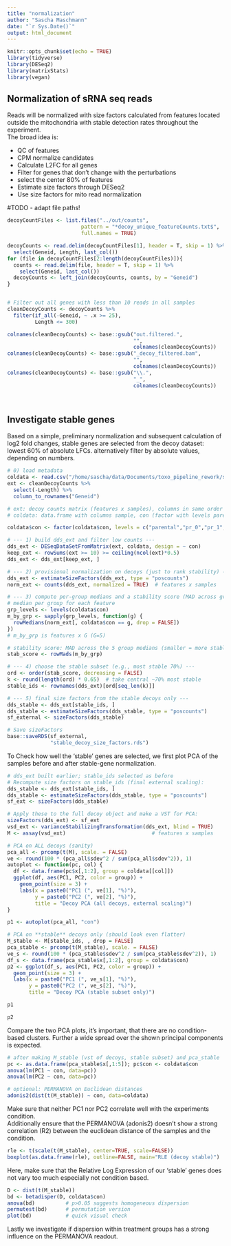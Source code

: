 ```yaml
---
title: "normalization"
author: "Sascha Maschmann"
date: "`r Sys.Date()`"
output: html_document
---
```


```r
knitr::opts_chunk$set(echo = TRUE)
library(tidyverse)
library(DESeq2)
library(matrixStats)
library(vegan)

```

## Normalization of sRNA seq reads
Reads will be normalized with size factors calculated from features located outside the mitochondria with stable detection rates throughout the experiment.  
The broad idea is:  

- QC of features
- CPM normalize candidates
- Calculate L2FC for all genes
- Filter for genes that don't change with the perturbations
- select the center 80% of features
- Estimate size factors through DESeq2
- Use size factors for mito read normalization

#TODO - adapt file paths!

```r
decoyCountFiles <- list.files("../out/counts",
                        pattern = "*decoy_unique_featureCounts.txt$",
                        full.names = TRUE)

decoyCounts <- read.delim(decoyCountFiles[1], header = T, skip = 1) %>% 
  select(Geneid, Length, last_col())
for (file in decoyCountFiles[2:length(decoyCountFiles)]){
  counts <- read.delim(file, header = T, skip = 1) %>% 
    select(Geneid, last_col())
  decoyCounts <- left_join(decoyCounts, counts, by = "Geneid")
}


# Filter out all genes with less than 10 reads in all samples
cleanDecoyCounts <- decoyCounts %>% 
  filter(if_all(-Geneid, ~ .x >= 25),
         Length <= 300)

colnames(cleanDecoyCounts) <- base::gsub("out.filtered.",
                                         "",
                                         colnames(cleanDecoyCounts))
colnames(cleanDecoyCounts) <- base::gsub("_decoy_filtered.bam",
                                         "",
                                         colnames(cleanDecoyCounts))
colnames(cleanDecoyCounts) <- base::gsub("\\.",
                                         "_",
                                         colnames(cleanDecoyCounts))

  
```

## Investigate stable genes  
Based on a simple, preliminary normalization and subsequent calculation of log2 fold changes, stable genes are selected from the decoy dataset: lowest 60% of absolute LFCs. alternatively filter by absolute values, depending on numbers.
```r
# 0) load metadata
coldata <- read.csv("/home/sascha/data/Documents/toxo_pipeline_rework/samples.csv")
ext <- cleanDecoyCounts %>% 
  select(-Length) %>% 
  column_to_rownames("Geneid")

# ext: decoy counts matrix (features x samples), columns in same order as coldata$sample
# coldata: data.frame with columns sample, con (factor with levels parental, pr_0, pr_1, pr_2, pr_3)

coldata$con <- factor(coldata$con, levels = c("parental","pr_0","pr_1","pr_2","pr_3"))

# --- 1) build dds_ext and filter low counts ---
dds_ext <- DESeqDataSetFromMatrix(ext, coldata, design = ~ con)
keep_ext <- rowSums(ext >= 10) >= ceiling(ncol(ext)*0.5)
dds_ext <- dds_ext[keep_ext, ]

# --- 2) provisional normalization on decoys (just to rank stability) ---
dds_ext <- estimateSizeFactors(dds_ext, type = "poscounts")
norm_ext <- counts(dds_ext, normalized = TRUE)  # features x samples

# --- 3) compute per-group medians and a stability score (MAD across groups) ---
# median per group for each feature
grp_levels <- levels(coldata$con)
m_by_grp <- sapply(grp_levels, function(g) {
  rowMedians(norm_ext[, coldata$con == g, drop = FALSE])
})
# m_by_grp is features x G (G=5)

# stability score: MAD across the 5 group medians (smaller = more stable)
stab_score <- rowMads(m_by_grp)

# --- 4) choose the stable subset (e.g., most stable 70%) ---
ord <- order(stab_score, decreasing = FALSE)
k <- round(length(ord) * 0.65)  # take central ~70% most stable
stable_ids <- rownames(dds_ext)[ord[seq_len(k)]]

# --- 5) final size factors from the stable decoys only ---
dds_stable <- dds_ext[stable_ids, ]
dds_stable <- estimateSizeFactors(dds_stable, type = "poscounts")
sf_external <- sizeFactors(dds_stable)

# Save sizeFactors
base::saveRDS(sf_external,
              "stable_decoy_size_factors.rds")

```

To Check how well the 'stable' genes are selected, we first plot PCA of the samples before and after stable-gene normalization.

```r
# dds_ext built earlier; stable_ids selected as before
# Recompute size factors on stable_ids (final external scaling):
dds_stable <- dds_ext[stable_ids, ]
dds_stable <- estimateSizeFactors(dds_stable, type = "poscounts")
sf_ext <- sizeFactors(dds_stable)

# Apply these to the full decoy object and make a VST for PCA:
sizeFactors(dds_ext) <- sf_ext
vsd_ext <- varianceStabilizingTransformation(dds_ext, blind = TRUE)         # or rlog if sample size is small
M <- assay(vsd_ext)                            # features x samples

# PCA on ALL decoys (sanity)
pca_all <- prcomp(t(M), scale. = FALSE)
ve <- round(100 * (pca_all$sdev^2 / sum(pca_all$sdev^2)), 1)
autoplot <- function(pc, col) {
  df <- data.frame(pc$x[,1:2], group = coldata[[col]])
  ggplot(df, aes(PC1, PC2, color = group)) +
    geom_point(size = 3) +
    labs(x = paste0("PC1 (", ve[1], "%)"),
         y = paste0("PC2 (", ve[2], "%)"),
         title = "Decoy PCA (all decoys, external scaling)")
}

p1 <- autoplot(pca_all, "con")

# PCA on **stable** decoys only (should look even flatter)
M_stable <- M[stable_ids, , drop = FALSE]
pca_stable <- prcomp(t(M_stable), scale. = FALSE)
ve_s <- round(100 * (pca_stable$sdev^2 / sum(pca_stable$sdev^2)), 1)
df_s <- data.frame(pca_stable$x[,1:2], group = coldata$con)
p2 <- ggplot(df_s, aes(PC1, PC2, color = group)) +
  geom_point(size = 3) +
  labs(x = paste0("PC1 (", ve_s[1], "%)"),
       y = paste0("PC2 (", ve_s[2], "%)"),
       title = "Decoy PCA (stable subset only)")
```

```r
p1
```
```r
p2
```

Compare the two PCA plots, it's important, that there are no condition-based clusters. Further a wide spread over the shown principal components is expected.

```r
# after making M_stable (vst of decoys, stable subset) and pca_stable
pc <- as.data.frame(pca_stable$x[,1:5]); pc$con <- coldata$con
anova(lm(PC1 ~ con, data=pc))
anova(lm(PC2 ~ con, data=pc))

# optional: PERMANOVA on Euclidean distances
adonis2(dist(t(M_stable)) ~ con, data=coldata)
```

Make sure that neither PC1 nor PC2 correlate well with the experiments condition.  
Additionally ensure that the PERMANOVA (adonis2) doesn't show a strong correlation (R2) between the euclidean distance of the samples and the condition.

```r
rle <- t(scale(t(M_stable), center=TRUE, scale=FALSE))
boxplot(as.data.frame(rle), outline=FALSE, main="RLE (decoy stable)")
```

Here, make sure that the Relative Log Expression of our 'stable' genes does not vary too much especially not condition based.

```r
D <- dist(t(M_stable))
bd <- betadisper(D, coldata$con)
anova(bd)          # p>0.05 suggests homogeneous dispersion
permutest(bd)      # permutation version
plot(bd)           # quick visual check

```

Lastly we investigate if dispersion within treatment groups has a strong influence on the PERMANOVA readout.